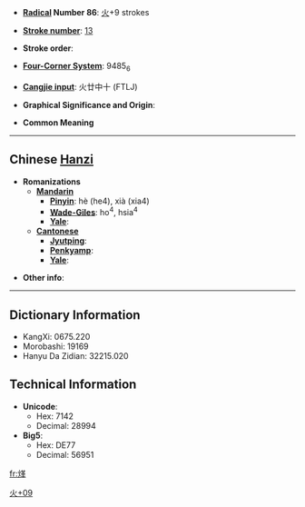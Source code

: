 * '''[[Wiktionary:Chinese radical index| Radical]] Number 86''': [[Wiktionary:Chinese radical index 火|火]]+9 strokes

* '''[[Wiktionary:Chinese total strokes index|Stroke number]]''': [[Wiktionary:Chinese total strokes index 13|13]]

* '''Stroke order''': 

* '''[[Wiktionary:Chinese four corner index|Four-Corner System]]''': 9485<sub>6</sub>

* '''[[Wiktionary:Chinese Cangjie index|Cangjie input]]''': 火廿中十 (FTLJ)

* '''Graphical Significance and Origin''': 

* '''Common Meaning'''

----

== Chinese [[Hanzi]] ==

* '''Romanizations'''
** '''[[Mandarin]]'''
*** '''[[Pinyin]]''': hè (he4), xià (xia4)
*** '''[[Wade-Giles]]''': ho<sup>4</sup>, hsia<sup>4</sup>
*** '''[[Yale]]''': 
** '''[[Cantonese]]'''
*** '''[[Jyutping]]''':
*** '''[[Penkyamp]]''': 
*** '''[[Yale]]''': 

* '''Other info''': 

----

== Dictionary Information ==

* KangXi: 0675.220
* Morobashi: 19169
* Hanyu Da Zidian: 32215.020

== Technical Information ==

* '''Unicode''':
** Hex: 7142
** Decimal: 28994
* '''Big5''':
** Hex: DE77
** Decimal: 56951

[[Category:CJKV Character articles lacking a common meaning|火+09]]

[[fr:煂]]